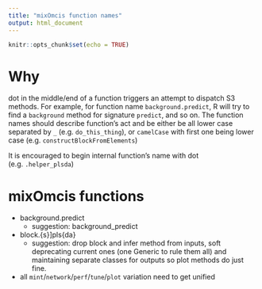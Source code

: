 ```yaml
---
title: "mixOmcis function names"
output: html_document
---
```


```r
knitr::opts_chunk$set(echo = TRUE)
```

# Why

dot in the middle/end of a function triggers an attempt to dispatch S3 methods. For example, for
function name `background.predict`, R will try to find a `background` method for
signature `predict`, and so on. The function names should describe function's act and be
either be all lower case separated by `_` (e.g. `do_this_thing`), or 
`camelCase` with first one being lower case (e.g. `constructBlockFromElements`)

It is encouraged to begin internal function's name with dot (e.g. `.helper_plsda`)


# mixOmcis functions

  * background.predict
    + suggestion: background_predict
  * block.{s}]pls{da}
    + suggestion: drop block and infer method from inputs, soft deprecating current 
    ones (one Generic to rule them all) and maintaining separate classes for outputs so
    plot methods do just fine.
    
    
  * all `mint`/`network`/`perf`/`tune`/`plot` variation need to get unified
  